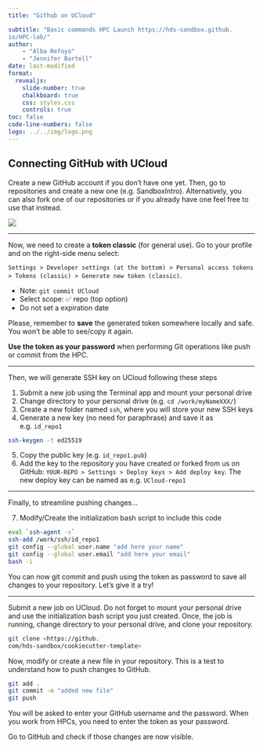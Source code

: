 ```yaml
---
title: "Github on UCloud"

subtitle: "Basic commands HPC Launch https://hds-sandbox.github.
io/HPC-lab/"
author: 
    - "Alba Refoyo"
    - "Jennifer Bartell"
date: last-modified
format: 
  revealjs:
    slide-number: true
    chalkboard: true
    css: styles.css
    controls: true
toc: false
code-line-numbers: false
logo: ../../img/logo.png
---
```


## Connecting GitHub with UCloud

Create a new GitHub 
account if you don't have one yet. Then, go to repositories and create a new one (e.g. SandboxIntro). Alternatively, you can also fork one of our repositories or if you already have one feel free to use that instead. 

![](./img/github_repo.png)

---

Now, we need to create a **token classic** (for general use). Go to your profile and on the right-side menu select:

`Settings > Developer settings (at the bottom) > Personal access tokens > Tokens (classic) > Generate new token (classic)`. 

- Note: `git commit UCloud` 
- Select scope: ✅ repo (top option) 
- Do not set a expiration date

Please, remember to **save** the generated token somewhere locally and safe. You won't be able to see/copy it again. 

**Use the token as your password** when performing Git operations like push or commit from the HPC.

---

Then, we will generate SSH key on UCloud following these steps

  1. Submit a new job using the Terminal app and mount your personal drive
  2. Change directory to your personal drive (e.g. `cd /work/myNameXXX/`)
  3. Create a new folder named `ssh`, where you will store your new SSH keys
  4. Generate a new key (no need for paraphrase) and save it as e.g. `id_repo1`
  ```.bash
  ssh-keygen -t ed25519
  ```
  5. Copy the public key (e.g. `id_repo1.pub`)
  6. Add the key to the repository you have created or forked from us on GitHub:
  `YOUR-REPO > Settings > Deploy keys > Add deploy key`. The new deploy key can be named as e.g. `UCloud-repo1`

---

Finally, to streamline pushing changes...

  7. Modify/Create the initialization bash script to include this code

  ```.bash
  eval `ssh-agent -s`
  ssh-add /work/ssh/id_repo1
  git config --global user.name "add here your name"
  git config --global user.email "add here your email"
  bash -i 
  ```

You can now git commit and push using the token as password to save all changes to your repository. Let's give it a try!

---

Submit a new job on UCloud. Do not forget to mount your personal drive and use the initialization bash script you just created. Once, the job is running, change directory to your personal drive, and clone your repository. 

```.bash
git clone <https://github.
com/hds-sandbox/cookiecutter-template>
```

Now, modify or create a new file in your repository. This is a test to understand how to push changes to GitHub.


```.bash
git add . 
git commit -m "added new file"
git push 
```

You will be asked to enter your GitHub 
username and the password. When you work from HPCs, you need to enter the token as your password. 

Go to GitHub 
and check if those changes are now visible. 

